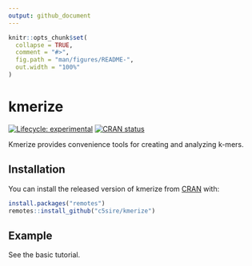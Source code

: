 ```yaml
---
output: github_document
---
```


<!-- README.md is generated from README.Rmd. Please edit that file -->

```r
knitr::opts_chunk$set(
  collapse = TRUE,
  comment = "#>",
  fig.path = "man/figures/README-",
  out.width = "100%"
)
```

# kmerize

<!-- badges: start -->
[![Lifecycle: experimental](https://img.shields.io/badge/lifecycle-experimental-orange.svg)](https://www.tidyverse.org/lifecycle/#experimental)
[![CRAN status](https://www.r-pkg.org/badges/version/kmerize)](https://CRAN.R-project.org/package=kmerize)
<!-- badges: end -->

Kmerize provides convenience tools for creating and analyzing k-mers.

## Installation

You can install the released version of kmerize from [CRAN](https://CRAN.R-project.org) with:

``` r
install.packages("remotes")
remotes::install_github("c5sire/kmerize")
```

## Example

See the basic tutorial.


